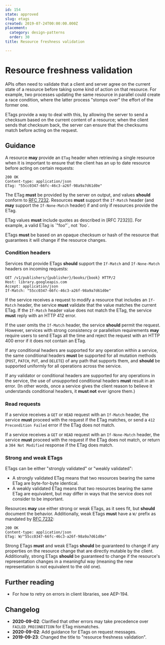 ```yaml
---
id: 154
state: approved
slug: etags
created: 2019-07-24T00:00:00.000Z
placement:
  category: design-patterns
  order: 30
title: Resource freshness validation

--- 
```


# Resource freshness validation

APIs often need to validate that a client and server agree on the current state
of a resource before taking some kind of action on that resource. For example,
two processes updating the same resource in parallel could create a race
condition, where the latter process "stomps over" the effort of the former one.

ETags provide a way to deal with this, by allowing the server to send a
checksum based on the current content of a resource; when the client sends that
checksum back, the server can ensure that the checksums match before acting on
the request.

## Guidance

A resource <b class="text-green-700">may</b> provide an `ETag` header when retrieving a single resource
when it is important to ensure that the client has an up to date resource
before acting on certain requests:

```
200 OK
Content-type: application/json
ETag: "55cc0347-66fc-46c3-a26f-98a9a7d61d0e"
```

The ETag <b class="text-red-700">must</b> be provided by the server on output, and values <b class="text-yellow-700">should</b>
conform to [RFC 7232][]. Resources <b class="text-red-700">must</b> support the `If-Match` header (and
<b class="text-green-700">may</b> support the `If-None-Match` header) if and only if resources provide
the ETag.

<Aside type="note" title="Note">
  ETag values <b class="text-red-700">must</b> include quotes as described in [RFC 7232][]. For
  example, a valid ETag is `"foo"`, not `foo`.
</Aside>

ETags <b class="text-red-700">must</b> be based on an opaque checksum or hash of the resource that
guarantees it will change if the resource changes.

### Condition headers

Services that provide ETags <b class="text-yellow-700">should</b> support the `If-Match` and
`If-None-Match` headers on incoming requests:

```http
GET /v1/publishers/{publisher}/books/{book} HTTP/2
Host: library.googleapis.com
Accept: application/json
If-Match: "55cc0347-66fc-46c3-a26f-98a9a7d61d0e"
```

If the service receives a request to modify a resource that includes an
`If-Match` header, the service <b class="text-red-700">must</b> validate that the value matches the
current ETag. If the `If-Match` header value does not match the ETag, the
service <b class="text-red-700">must</b> reply with an HTTP 412 error.

If the user omits the `If-Match` header, the service <b class="text-yellow-700">should</b> permit the
request. However, services with strong consistency or parallelism requirements
<b class="text-green-700">may</b> require users to send ETags all the time and reject the request with an
HTTP 400 error if it does not contain an ETag.

If any conditional headers are supported for any operation within a service,
the same conditional headers <b class="text-red-700">must</b> be supported for all mutation methods
(`POST`, `PATCH`, `PUT`, and `DELETE`) of any path that supports them, and
<b class="text-yellow-700">should</b> be supported uniformly for all operations across the service.

If any validator or conditional headers are supported for any operations in the
service, the use of unsupported conditional headers <b class="text-red-700">must</b> result in an
error. (In other words, once a service gives the client reason to believe it
understands conditional headers, it <b class="text-red-700">must not</b> ever ignore them.)

### Read requests

If a service receives a `GET` or `HEAD` request with an `If-Match` header, the
service <b class="text-red-700">must</b> proceed with the request if the ETag matches, or send a
`412 Precondition Failed` error if the ETag does not match.

If a service receives a `GET` or `HEAD` request with an `If-None-Match` header,
the service <b class="text-red-700">must</b> proceed with the request if the ETag does not match, or
return a `304 Not Modified` response if the ETag does match.

### Strong and weak ETags

ETags can be either "strongly validated" or "weakly validated":

- A strongly validated ETag means that two resources bearing the same ETag are
  byte-for-byte identical.
- A weakly validated ETag means that two resources bearing the same ETag are
  equivalent, but may differ in ways that the service does not consider to be
  important.

Resources <b class="text-green-700">may</b> use either strong or weak ETags, as it sees fit, but
<b class="text-yellow-700">should</b> document the behavior. Additionally, weak ETags <b class="text-red-700">must</b> have a `W/`
prefix as mandated by [RFC 7232][]:

```
200 OK
Content-type: application/json
ETag: W/"55cc0347-66fc-46c3-a26f-98a9a7d61d0e"
```

Strong ETags <b class="text-red-700">must</b> and weak ETags <b class="text-yellow-700">should</b> be guaranteed to change if any
properties on the resource change that are directly mutable by the client.
Additionally, strong ETags <b class="text-yellow-700">should</b> be guaranteed to change if the resource's
representation changes in a meaningful way (meaning the new representation is
not equivalent to the old one).

## Further reading

- For how to retry on errors in client libraries, see AEP-194.

## Changelog

- **2020-09-02**: Clarified that other errors may take precedence over
  `FAILED_PRECONDITION` for ETag mismatches.
- **2020-09-02**: Add guidance for ETags on request messages.
- **2019-09-23**: Changed the title to "resource freshness validation".

[rfc 7232]: https://tools.ietf.org/html/rfc7232#section-2.3
